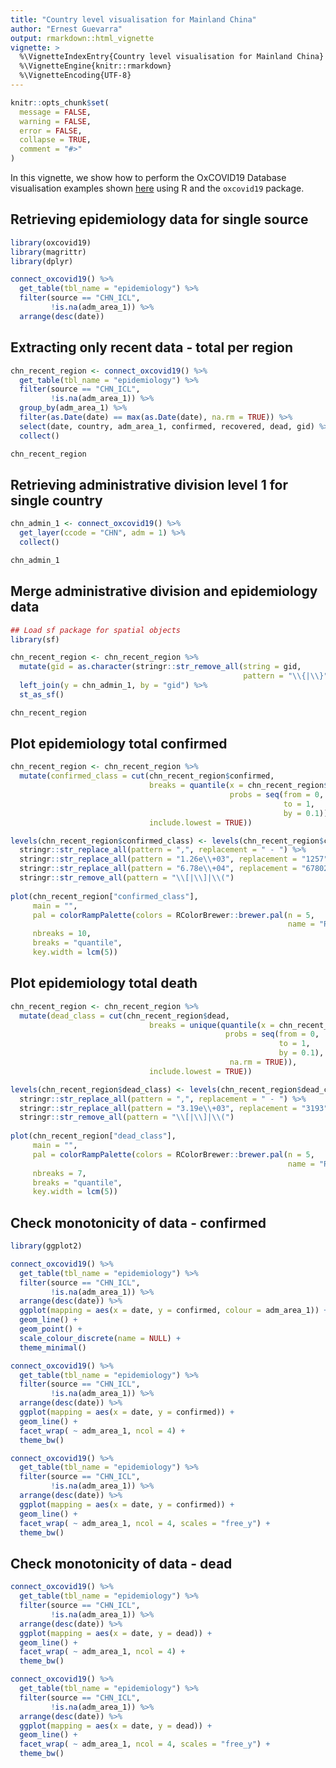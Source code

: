 ```yaml
---
title: "Country level visualisation for Mainland China"
author: "Ernest Guevarra"
output: rmarkdown::html_vignette
vignette: >
  %\VignetteIndexEntry{Country level visualisation for Mainland China}
  %\VignetteEngine{knitr::rmarkdown}
  %\VignetteEncoding{UTF-8}
---
```


```r
knitr::opts_chunk$set(
  message = FALSE,
  warning = FALSE,
  error = FALSE,
  collapse = TRUE,
  comment = "#>"
)
```

In this vignette, we show how to perform the OxCOVID19 Database visualisation examples shown [here](https://github.com/covid19db/examples/blob/master/data-plots/confirmed-adm-1-level-china.ipynb) using R and the `oxcovid19` package.

## Retrieving epidemiology data for single source

```r
library(oxcovid19)
library(magrittr)
library(dplyr)

connect_oxcovid19() %>%
  get_table(tbl_name = "epidemiology") %>%
  filter(source == "CHN_ICL",
         !is.na(adm_area_1)) %>%
  arrange(desc(date))
```

## Extracting only recent data - total per region

```r
chn_recent_region <- connect_oxcovid19() %>%
  get_table(tbl_name = "epidemiology") %>%
  filter(source == "CHN_ICL",
         !is.na(adm_area_1)) %>%
  group_by(adm_area_1) %>%
  filter(as.Date(date) == max(as.Date(date), na.rm = TRUE)) %>%
  select(date, country, adm_area_1, confirmed, recovered, dead, gid) %>%
  collect()
```

```r
chn_recent_region
```

## Retrieving administrative division level 1 for single country

```r
chn_admin_1 <- connect_oxcovid19() %>%
  get_layer(ccode = "CHN", adm = 1) %>%
  collect()
```

```r
chn_admin_1
```

## Merge administrative division and epidemiology data

```r
## Load sf package for spatial objects
library(sf)

chn_recent_region <- chn_recent_region %>%
  mutate(gid = as.character(stringr::str_remove_all(string = gid, 
                                                    pattern = "\\{|\\}"))) %>%
  left_join(y = chn_admin_1, by = "gid") %>%
  st_as_sf()
```

```r
chn_recent_region
```

## Plot epidemiology total confirmed

```r
chn_recent_region <- chn_recent_region %>%
  mutate(confirmed_class = cut(chn_recent_region$confirmed, 
                               breaks = quantile(x = chn_recent_region$confirmed, 
                                                 probs = seq(from = 0, 
                                                             to = 1, 
                                                             by = 0.1)),
                               include.lowest = TRUE))

levels(chn_recent_region$confirmed_class) <- levels(chn_recent_region$confirmed_class) %>%
  stringr::str_replace_all(pattern = ",", replacement = " - ") %>%
  stringr::str_replace_all(pattern = "1.26e\\+03", replacement = "1257") %>%
  stringr::str_replace_all(pattern = "6.78e\\+04", replacement = "67802") %>%
  stringr::str_remove_all(pattern = "\\[|\\]|\\(")
  
plot(chn_recent_region["confirmed_class"],
     main = "",
     pal = colorRampPalette(colors = RColorBrewer::brewer.pal(n = 5, 
                                                              name = "Reds"))(10),
     nbreaks = 10,
     breaks = "quantile",
     key.width = lcm(5))
```

## Plot epidemiology total death

```r
chn_recent_region <- chn_recent_region %>%
  mutate(dead_class = cut(chn_recent_region$dead, 
                               breaks = unique(quantile(x = chn_recent_region$dead, 
                                                probs = seq(from = 0, 
                                                            to = 1, 
                                                            by = 0.1),
                                                 na.rm = TRUE)),
                               include.lowest = TRUE))

levels(chn_recent_region$dead_class) <- levels(chn_recent_region$dead_class) %>%
  stringr::str_replace_all(pattern = ",", replacement = " - ") %>%
  stringr::str_replace_all(pattern = "3.19e\\+03", replacement = "3193") %>%
  stringr::str_remove_all(pattern = "\\[|\\]|\\(")
  
plot(chn_recent_region["dead_class"],
     main = "",
     pal = colorRampPalette(colors = RColorBrewer::brewer.pal(n = 5, 
                                                              name = "Reds"))(7),
     nbreaks = 7,
     breaks = "quantile",
     key.width = lcm(5))
```

## Check monotonicity of data - confirmed
```r
library(ggplot2)

connect_oxcovid19() %>%
  get_table(tbl_name = "epidemiology") %>%
  filter(source == "CHN_ICL",
         !is.na(adm_area_1)) %>%
  arrange(desc(date)) %>%
  ggplot(mapping = aes(x = date, y = confirmed, colour = adm_area_1)) +
  geom_line() +
  geom_point() +
  scale_colour_discrete(name = NULL) +
  theme_minimal()
```


```r
connect_oxcovid19() %>%
  get_table(tbl_name = "epidemiology") %>%
  filter(source == "CHN_ICL",
         !is.na(adm_area_1)) %>%
  arrange(desc(date)) %>%
  ggplot(mapping = aes(x = date, y = confirmed)) +
  geom_line() +
  facet_wrap( ~ adm_area_1, ncol = 4) +
  theme_bw()
```
```r
connect_oxcovid19() %>%
  get_table(tbl_name = "epidemiology") %>%
  filter(source == "CHN_ICL",
         !is.na(adm_area_1)) %>%
  arrange(desc(date)) %>%
  ggplot(mapping = aes(x = date, y = confirmed)) +
  geom_line() +
  facet_wrap( ~ adm_area_1, ncol = 4, scales = "free_y") +
  theme_bw()
```

## Check monotonicity of data - dead

```r
connect_oxcovid19() %>%
  get_table(tbl_name = "epidemiology") %>%
  filter(source == "CHN_ICL",
         !is.na(adm_area_1)) %>%
  arrange(desc(date)) %>%
  ggplot(mapping = aes(x = date, y = dead)) +
  geom_line() +
  facet_wrap( ~ adm_area_1, ncol = 4) +
  theme_bw()
```

```r
connect_oxcovid19() %>%
  get_table(tbl_name = "epidemiology") %>%
  filter(source == "CHN_ICL",
         !is.na(adm_area_1)) %>%
  arrange(desc(date)) %>%
  ggplot(mapping = aes(x = date, y = dead)) +
  geom_line() +
  facet_wrap( ~ adm_area_1, ncol = 4, scales = "free_y") +
  theme_bw()
```
